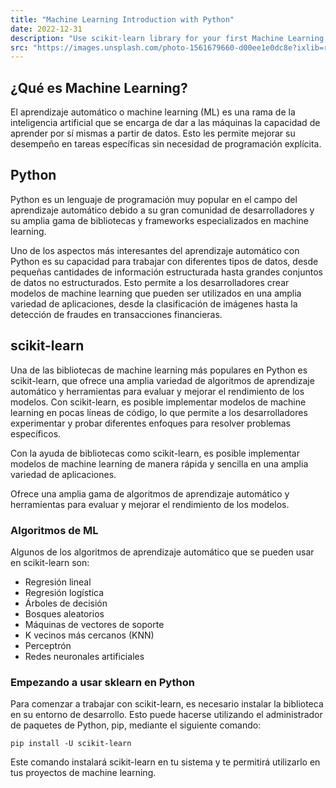 ```yaml
---
title: "Machine Learning Introduction with Python"
date: 2022-12-31
description: "Use scikit-learn library for your first Machine Learning algorithm."
src: "https://images.unsplash.com/photo-1561679660-d00ee1e0dc8e?ixlib=rb-4.0.3&ixid=MnwxMjA3fDB8MHxwaG90by1wYWdlfHx8fGVufDB8fHx8&auto=format&fit=crop&w=1964&q=80"
---
```


## ¿Qué es Machine Learning?

El aprendizaje automático o machine learning (ML) es una rama de la inteligencia artificial que se encarga de dar a las máquinas la capacidad de aprender por sí mismas a partir de datos. Esto les permite mejorar su desempeño en tareas específicas sin necesidad de programación explícita.

## Python

Python es un lenguaje de programación muy popular en el campo del aprendizaje automático debido a su gran comunidad de desarrolladores y su amplia gama de bibliotecas y frameworks especializados en machine learning.

Uno de los aspectos más interesantes del aprendizaje automático con Python es su capacidad para trabajar con diferentes tipos de datos, desde pequeñas cantidades de información estructurada hasta grandes conjuntos de datos no estructurados. Esto permite a los desarrolladores crear modelos de machine learning que pueden ser utilizados en una amplia variedad de aplicaciones, desde la clasificación de imágenes hasta la detección de fraudes en transacciones financieras.

## scikit-learn

Una de las bibliotecas de machine learning más populares en Python es scikit-learn, que ofrece una amplia variedad de algoritmos de aprendizaje automático y herramientas para evaluar y mejorar el rendimiento de los modelos. Con scikit-learn, es posible implementar modelos de machine learning en pocas líneas de código, lo que permite a los desarrolladores experimentar y probar diferentes enfoques para resolver problemas específicos.

Con la ayuda de bibliotecas como scikit-learn, es posible implementar modelos de machine learning de manera rápida y sencilla en una amplia variedad de aplicaciones.

Ofrece una amplia gama de algoritmos de aprendizaje automático y herramientas para evaluar y mejorar el rendimiento de los modelos.

### Algoritmos de ML

Algunos de los algoritmos de aprendizaje automático que se pueden usar en scikit-learn son:

- Regresión lineal
- Regresión logística
- Árboles de decisión
- Bosques aleatorios
- Máquinas de vectores de soporte
- K vecinos más cercanos (KNN)
- Perceptrón
- Redes neuronales artificiales

### Empezando a usar sklearn en Python

Para comenzar a trabajar con scikit-learn, es necesario instalar la biblioteca en su entorno de desarrollo. Esto puede hacerse utilizando el administrador de paquetes de Python, pip, mediante el siguiente comando:

```
pip install -U scikit-learn
```

Este comando instalará scikit-learn en tu sistema y te permitirá utilizarlo en tus proyectos de machine learning.
